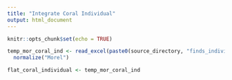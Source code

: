```yaml
---
title: "Integrate Coral Individual"
output: html_document
---
```


```r
knitr::opts_chunk$set(echo = TRUE)
```

```r
temp_mor_coral_ind <- read_excel(paste0(source_directory, "finds_individual/coral/mor_coral.xlsx")) %>% 
  normalize("Morel")

```


```r

flat_coral_individual <- temp_mor_coral_ind

```

